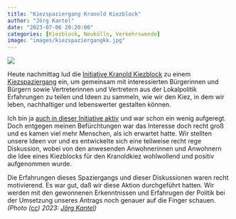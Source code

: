 ```yaml
---
title: "Kiezspaziergang Kranold Kiezblock"
author: "Jörg Kantel"
date: "2023-07-06 20:20:00"
categories: [Kiezblock, Neukölln, Verkehrswende]
image: "images/kiezspaziergangkk.jpg"
---
```


[![](images/kiezspaziergangkk-b.jpg)](https://www.flickr.com/photos/schockwellenreiter/53027715350/)

Heute nachmittag lud die [Initiative Kranold Kiezblock](https://www.kiezblocks.de/kranold/) zu einem [Kiezspaziergang](https://twitter.com/kranoldkiezblk/status/1676169704170201092) ein, um gemeinsam mit interessierten Bürgerinnen und Bürgern sowie Vertreterinnen und Vertretern aus der Lokalpolitik Erfahrungen zu teilen und Ideen zu sammeln, wie wir den Kiez, in dem wir leben, nachhaltiger und lebenswerter gestalten können.

Ich bin ja [auch in dieser Initiative aktiv](https://kantel.github.io/posts/2023062802_kranold_kiezblock/) und war schon ein wenig aufgeregt. Doch entgegen meinen Befürchtungen war das Interesse doch recht groß und es kamen viel mehr Menschen, als ich erwartet hatte. Wir stellten unsere Ideen vor und es entwickelte sich eine teilweise recht rege Diskussion, wobei von den anwesenden Anwohnerinnen und Anwohnern die Idee eines Kiezblocks für den Kranoldkiez wohlwollend und positiv aufgenommen wurde.

Die Erfahrungen dieses Spaziergangs und dieser Diskussionen waren recht motivierend. Es war gut, daß wir diese Aktion durchgeführt hatten. Wir werden mit den gewonnenen Erkenntnissen und Erfahrugen der Politik bei der Umsetzung unseres Antrags noch genauer auf die Finger schauen. *(Photo ([cc](http://creativecommons.org/licenses/by-nc-nd/2.0/)) 2023: [Jörg Kantel](http://cognitiones.kantel-chaos-team.de/cv.html))*

